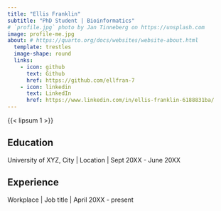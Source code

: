 ```yaml
---
title: "Ellis Franklin"
subtitle: "PhD Student | Bioinformatics"
# `profile.jpg` photo by Jan Tinneberg on https://unsplash.com
image: profile-me.jpg
about: # https://quarto.org/docs/websites/website-about.html
  template: trestles
  image-shape: round
  links:
    - icon: github
      text: Github
      href: https://github.com/ellfran-7
    - icon: linkedin
      text: LinkedIn
      href: https://www.linkedin.com/in/ellis-franklin-6188831ba/
---
```


{{< lipsum 1 >}}

## Education

University of XYZ, City \| Location \| Sept 20XX - June 20XX

## Experience

Workplace \| Job title \| April 20XX - present